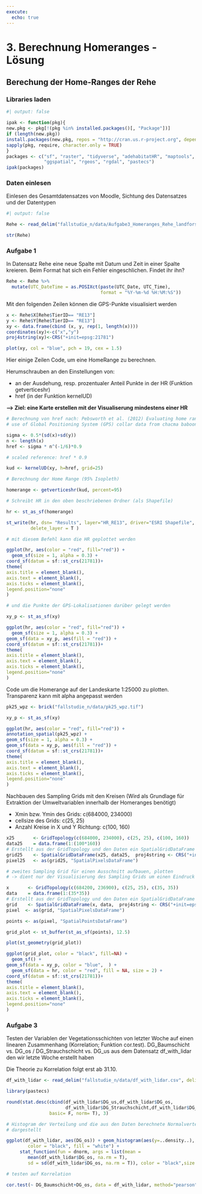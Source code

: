 ```yaml
---
execute:
  echo: true
---
```


# 3. Berechnung Homeranges - Lösung

## Berechung der Home-Ranges der Rehe 

### Libraries laden

```r
#| output: false

ipak <- function(pkg){
new.pkg <- pkg[!(pkg %in% installed.packages()[, "Package"])]
if (length(new.pkg))
install.packages(new.pkg, repos = "http://cran.us.r-project.org", dependencies = TRUE)
sapply(pkg, require, character.only = TRUE)
}
packages <- c("sf", "raster", "tidyverse", "adehabitatHR", "maptools", "sp", 
              "ggspatial", "rgeos", "rgdal", "pastecs")
ipak(packages)
```

### Daten einlesen

Einlesen des Gesamtdatensatzes von Moodle, Sichtung des Datensatzes und der Datentypen

```r
#| output: false

Rehe <- read_delim("fallstudie_n/data/Aufgabe3_Homeranges_Rehe_landforst_20221024.csv", delim = ";")

str(Rehe)
```

### Aufgabe 1

In Datensatz Rehe eine neue Spalte mit Datum und Zeit in einer Spalte kreieren. Beim Format hat sich ein Fehler eingeschlichen. Findet ihr ihn?

```r

Rehe <- Rehe %>%
  mutate(UTC_DateTime = as.POSIXct(paste(UTC_Date, UTC_Time), 
                                   format = "%Y-%m-%d %H:%M:%S"))
```

Mit den folgenden Zeilen können die GPS-Punkte visualisiert werden

```r

x <- Rehe$X[Rehe$TierID== "RE13"]    
y <- Rehe$Y[Rehe$TierID== "RE13"]
xy <- data.frame(cbind (x, y, rep(1, length(x))))       
coordinates(xy)<-c("x","y")                             
proj4string(xy)<-CRS("+init=epsg:21781")  

plot(xy, col = "blue", pch = 19, cex = 1.5)

```


Hier einige Zeilen Code, um eine HomeRange zu berechnen.

Herumschrauben an den Einstellungen von: 

- an der Ausdehung, resp. prozentualer Anteil Punkte in der HR (Funktion getverticeshr) 
- href (in der Funktion kernelUD)


**--> Ziel: eine Karte erstellen mit der Visualiserung mindestens einer HR**

```r

# Berechnung von href nach: Pebsworth et al. (2012) Evaluating home range techniques: 
# use of Global Positioning System (GPS) collar data from chacma baboons

sigma <- 0.5*(sd(x)+sd(y))                              
n <- length(x)
href <- sigma * n^(-1/6)*0.9  

# scaled reference: href * 0.9

kud <- kernelUD(xy, h=href, grid=25)             

# Berechnung der Home Range (95% Isopleth)

homerange <- getverticeshr(kud, percent=95)             

# Schreibt HR in den oben beschriebenen Ordner (als Shapefile)

hr <- st_as_sf(homerange)

st_write(hr, dsn= "Results", layer="HR_RE13", driver="ESRI Shapefile",  
         delete_layer = T )
```


```r

# mit diesem Befehl kann die HR geplottet werden

ggplot(hr, aes(color = "red", fill="red")) + 
  geom_sf(size = 1, alpha = 0.3) +
coord_sf(datum = sf::st_crs(21781))+
theme(
axis.title = element_blank(),
axis.text = element_blank(),
axis.ticks = element_blank(),
legend.position="none"
)

# und die Punkte der GPS-Lokalisationen darüber gelegt werden 

xy_p <- st_as_sf(xy)

ggplot(hr, aes(color = "red", fill="red")) + 
  geom_sf(size = 1, alpha = 0.3) +
geom_sf(data = xy_p, aes(fill = "red")) +
coord_sf(datum = sf::st_crs(21781))+
theme(
axis.title = element_blank(),
axis.text = element_blank(),
axis.ticks = element_blank(),
legend.position="none"
)
```    

Code um die Homerange auf der Landeskarte 1:25000 zu plotten. Transparenz kann mit alpha angepasst werden

```r
pk25_wpz <- brick("fallstudie_n/data/pk25_wpz.tif")

xy_p <- st_as_sf(xy)

ggplot(hr, aes(color = "red", fill="red")) +
annotation_spatial(pk25_wpz) +
geom_sf(size = 1, alpha = 0.3) +
geom_sf(data = xy_p, aes(fill = "red")) +
coord_sf(datum = sf::st_crs(21781))+
theme(
axis.title = element_blank(),
axis.text = element_blank(),
axis.ticks = element_blank(),
legend.position="none"
)

```

Nachbauen des Sampling Grids mit den Kreisen (Wird als Grundlage für Extraktion der Umweltvariablen innerhalb der Homeranges benötigt)

- Xmin bzw. Ymin des Grids: c(684000, 234000)
- cellsize des Grids: c(25, 25)
- Anzahl Kreise in X und Y Richtung: c(100, 160)

```r

x25       <- GridTopology(c(684000, 234000), c(25, 25), c(100, 160)) 
data25    = data.frame(1:(100*160))           
# Erstellt aus der GridTopology und den Daten ein SpatialGridDataFrame
grid25    <- SpatialGridDataFrame(x25, data25,  proj4string <- CRS("+init=epsg:21781"))
pixel25   <- as(grid25, "SpatialPixelsDataFrame")

# zweites Sampling Grid für einen Ausschnitt aufbauen, plotten
# -> dient nur der Visualisierung des Sampling Grids um einen Eindruck zu erhalten

x       <- GridTopology(c(684200, 236900), c(25, 25), c(35, 35)) 
data    = data.frame(1:(35*35))           
# Erstellt aus der GridTopology und den Daten ein SpatialGridDataFrame
grid    <- SpatialGridDataFrame(x, data,  proj4string <- CRS("+init=epsg:21781"))
pixel  <- as(grid, "SpatialPixelsDataFrame")

points <- as(pixel, "SpatialPointsDataFrame")

grid_plot <- st_buffer(st_as_sf(points), 12.5)

plot(st_geometry(grid_plot))

ggplot(grid_plot, color = "black", fill=NA) + 
  geom_sf() +
geom_sf(data = xy_p, color = "blue",  ) +
  geom_sf(data = hr, color = "red", fill = NA, size = 2) +
coord_sf(datum = sf::st_crs(21781))+
theme(
axis.title = element_blank(),
axis.text = element_blank(),
axis.ticks = element_blank(),
legend.position="none"
)
```

### Aufgabe 3

Testen der Variablen der Vegetationsschichten von letzter Woche auf einen linearen Zusammenhang (Korrelation; Funktion cor.test). DG_Baumschicht vs. DG_os / DG_Strauchschicht vs. DG_us aus dem Datensatz df_with_lidar den wir letzte Woche erstellt haben

Die Theorie zu Korrelation folgt erst ab 31.10.

```r

df_with_lidar <- read_delim("fallstudie_n/data/df_with_lidar.csv", delim =";")

library(pastecs)

round(stat.desc(cbind(df_with_lidar$DG_us,df_with_lidar$DG_os,
                      df_with_lidar$DG_Strauchschicht,df_with_lidar$DG_Baumschicht), 
                basic= F, norm= T), 3)

# Histogram der Verteilung und die aus den Daten berechnete Normalverteilung als Linie 
# dargestellt

ggplot(df_with_lidar, aes(DG_os)) + geom_histogram(aes(y=..density..), 
        color = "black", fill = "white") + 
     stat_function(fun = dnorm, args = list(mean = 
        mean(df_with_lidar$DG_os, na.rm = T), 
        sd = sd(df_with_lidar$DG_os, na.rm = T)), color = "black",size = 1)

# testen auf Korrelation 

cor.test(~ DG_Baumschicht+DG_os, data = df_with_lidar, method="pearson")
```

